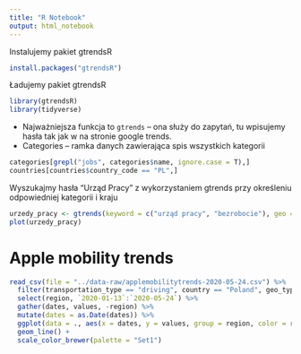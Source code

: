 ```yaml
---
title: "R Notebook"
output: html_notebook
---
```


Instalujemy pakiet gtrendsR

```r
install.packages("gtrendsR")
```

Ładujemy pakiet gtrendsR

```r
library(gtrendsR)
library(tidyverse)
```


+ Najważniejsza funkcja to `gtrends` -- ona służy do zapytań, tu wpisujemy hasła tak jak w na stronie google trends.
+ Categories -- ramka danych zawierająca spis wszystkich kategorii


```r
categories[grepl("jobs", categories$name, ignore.case = T),]
countries[countries$country_code == "PL",]
```

Wyszukajmy hasła "Urząd Pracy" z wykorzystaniem gtrends przy określeniu odpowiedniej kategorii i kraju

```r
urzedy_pracy <- gtrends(keyword = c("urząd pracy", "bezrobocie"), geo = "PL", category = "60")
plot(urzedy_pracy)
```

# Apple mobility trends

```r
read_csv(file = "../data-raw/applemobilitytrends-2020-05-24.csv") %>%
  filter(transportation_type == "driving", country == "Poland", geo_type == "city") %>%
  select(region, `2020-01-13`:`2020-05-24`) %>%
  gather(dates, values, -region) %>%
  mutate(dates = as.Date(dates)) %>%
  ggplot(data = ., aes(x = dates, y = values, group = region, color = region)) +
  geom_line() +
  scale_color_brewer(palette = "Set1")
```

